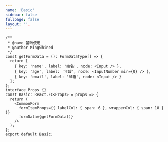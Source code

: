 ```yaml
---
name: 'Basic'
sidebar: false
fullpage: false
layout: '',
---
```


```tsx
/**
 * @name 基础使用
 * @author MingShined
 */
const getFormData = (): FormDataType[] => {
  return [
    { key: 'name', label: '姓名', node: <Input /> },
    { key: 'age', label: '年龄', node: <InputNumber min={0} /> },
    { key: 'email', label: '邮箱', node: <Input /> }
  ];
};
interface Props {}
const Basic: React.FC<Props> = props => {
  return (
    <CommonForm
      formItemProps={{ labelCol: { span: 6 }, wrapperCol: { span: 18 } }}
      formData={getFormData()}
    />
  );
};
export default Basic;
```

